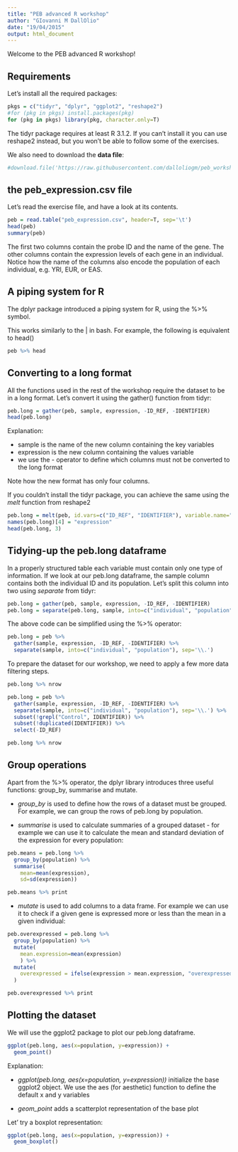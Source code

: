 ```yaml
---
title: "PEB advanced R workshop"
author: "GIovanni M DallOlio"
date: "19/04/2015"
output: html_document
---
```


Welcome to the PEB advanced R workshop! 



Requirements
-------------


Let's install all the required packages:

```r
pkgs = c("tidyr", "dplyr", "ggplot2", "reshape2")
#for (pkg in pkgs) install.packages(pkg)
for (pkg in pkgs) library(pkg, character.only=T)
```

The tidyr package requires at least R 3.1.2. If you can't install it you can use reshape2 instead, but you won't be able to follow some of the exercises.

We also need to download the **data file**:

```r
#download.file('https://raw.githubusercontent.com/dalloliogm/peb_workshop/master/peb_expression.csv', dest='peb_expression.csv')
```


the peb_expression.csv file
-----------------------------

Let's read the exercise file, and have a look at its contents.

```r
peb = read.table("peb_expression.csv", header=T, sep='\t')
head(peb)
summary(peb)

```

The first two columns contain the probe ID and the name of the gene. The other columns contain the expression levels of each gene in an individual. Notice how the name of the columns also encode the population of each individual, e.g. YRI, EUR, or EAS.


A piping system for R
----------------------

The dplyr package introduced a piping system for R, using the %>% symbol.

This works similarly to the | in bash. For example, the following is equivalent to head()

```r
peb %>% head
```



Converting to a long format
------------------------------

All the functions used in the rest of the workshop require the dataset to be in a long format. Let's convert it using the gather() function from tidyr:


```r
peb.long = gather(peb, sample, expression, -ID_REF, -IDENTIFIER)
head(peb.long)
```

Explanation:

- sample is the name of the new column containing the key variables
- expression is the new column containing the values variable
- we use the - operator to define which columns must not be converted to the long format

Note how the new format has only four columns.

If you couldn't install the tidyr package, you can achieve the same using the *melt* function from reshape2

```r
peb.long = melt(peb, id.vars=c("ID_REF", "IDENTIFIER"), variable.name="sample")
names(peb.long)[4] = "expression"
head(peb.long, 3)
```



Tidying-up the peb.long dataframe
---------------------------------------------

In a properly structured table each variable must contain only one type of information. If we look at our peb.long dataframe, the sample column contains both the individual ID and its population. Let's split this column into two using *separate* from tidyr:


```r
peb.long = gather(peb, sample, expression, -ID_REF, -IDENTIFIER)
peb.long = separate(peb.long, sample, into=c("individual", "population"), sep='\\.')
```

The above code can be simplified using the %>% operator:
```r
peb.long = peb %>% 
  gather(sample, expression, -ID_REF, -IDENTIFIER) %>%
  separate(sample, into=c("individual", "population"), sep='\\.')
```


To prepare the dataset for our workshop, we need to apply a few more data filtering steps. 


```r
peb.long %>% nrow

peb.long = peb %>% 
  gather(sample, expression, -ID_REF, -IDENTIFIER) %>%
  separate(sample, into=c("individual", "population"), sep='\\.') %>%
  subset(!grepl("Control", IDENTIFIER)) %>%
  subset(!duplicated(IDENTIFIER)) %>%
  select(-ID_REF)

peb.long %>% nrow
```



Group operations
----------------------

Apart from the %>% operator, the dplyr library introduces three useful functions: group_by, summarise and mutate.

- *group_by* is used to define how the rows of a dataset must be grouped. For example, we can group the rows of peb.long by population.

- *summarise* is used to calculate summaries of a grouped dataset - for example we can use it to calculate the mean and standard deviation of the expression for every population:

```r
peb.means = peb.long %>% 
  group_by(population) %>%
  summarise(
    mean=mean(expression),
    sd=sd(expression))

peb.means %>% print

```

- *mutate* is used to add columns to a data frame. For example we can use it to check if a given gene is expressed more or less than the mean in a given individual:


```r
peb.overexpressed = peb.long %>% 
  group_by(population) %>%
  mutate(
    mean.expression=mean(expression)
    ) %>%
  mutate(
    overexpressed = ifelse(expression > mean.expression, "overexpressed", "underexpressed")
  )

peb.overexpressed %>% print

```


Plotting the dataset
------------------------

We will use the ggplot2 package to plot our peb.long dataframe.


```r

ggplot(peb.long, aes(x=population, y=expression)) +
  geom_point()

```

Explanation:

- *ggplot(peb.long, aes(x=population, y=expression))* initialize the base ggplot2 object. We use the aes (for aesthetic) function to define the default x and y variables

- *geom_point* adds a scatterplot representation of the base plot


Let' try a boxplot representation:

```r

ggplot(peb.long, aes(x=population, y=expression)) +
  geom_boxplot()

```







```r
```

```r
```


